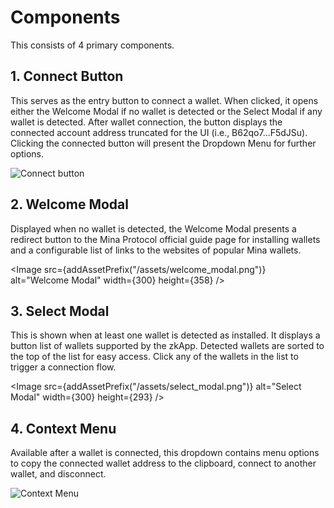 
# Components

This consists of 4 primary components.

## 1. Connect Button

This serves as the entry button to connect a wallet. When clicked, it opens either the Welcome Modal if no wallet is detected or the Select Modal if any wallet is detected. After wallet connection, the button displays the connected account address truncated for the UI (i.e., B62qo7...F5dJSu). Clicking the connected button will present the Dropdown Menu for further options.

![Connect button](/assets/connect_button.png)

## 2. Welcome Modal

Displayed when no wallet is detected, the Welcome Modal presents a redirect button to the Mina Protocol official guide page for installing wallets and a configurable list of links to the websites of popular Mina wallets.

<Image src={addAssetPrefix("/assets/welcome_modal.png")} alt="Welcome Modal" width={300} height={358} />

## 3. Select Modal

This is shown when at least one wallet is detected as installed. It displays a button list of wallets supported by the zkApp. Detected wallets are sorted to the top of the list for easy access. Click any of the wallets in the list to trigger a connection flow.

<Image src={addAssetPrefix("/assets/select_modal.png")} alt="Select Modal" width={300} height={293} />

## 4. Context Menu

Available after a wallet is connected, this dropdown contains menu options to copy the connected wallet address to the clipboard, connect to another wallet, and disconnect.

![Context Menu](/assets/menu.png)
